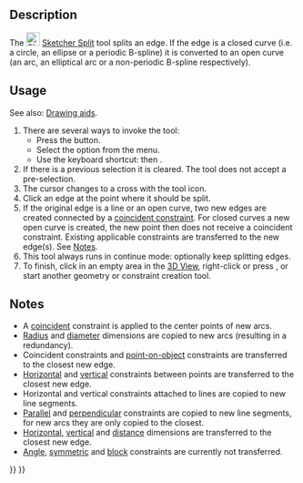 <languages/>
<translate>

<!--T:1-->
{{Docnav
|[[Sketcher_Trimming|Trim Edge]]
|[[Sketcher_Extend|Extend Edge]]
|[[Sketcher_Workbench|Sketcher]]
|IconL=Sketcher_Trimming.svg
|IconR=Sketcher_Extend.svg
|IconC=Workbench_Sketcher.svg
}}

<!--T:2-->
{{GuiCommand
|Name=Sketcher Split
|MenuLocation=Sketch → Sketcher Tools → Split Edge
|Workbenches=[[Sketcher_Workbench|Sketcher]]
|Shortcut={{KEY|G}} {{KEY|Z}}
|Version=0.20
|SeeAlso=[[Sketcher_Trimming|Sketcher Trimming]]
}}

== Description == <!--T:3--> 

<!--T:4-->
The [[Image:Sketcher_Split.svg|24px]] [[Sketcher_Split|Sketcher Split]] tool splits an edge. If the edge is a closed curve (i.e. a circle, an ellipse or a periodic B-spline) it is converted to an open curve (an arc, an elliptical arc or a non-periodic B-spline respectively).

== Usage == <!--T:6-->

<!--T:14-->
See also: [[Sketcher_Workbench#Drawing_aids|Drawing aids]].

<!--T:7-->
# There are several ways to invoke the tool:
#* Press the {{Button|[[Image:Sketcher_Split.svg|16px]] [[Sketcher_Split|Split Edge]]}} button.
#* Select the {{MenuCommand|Sketcher → Sketcher Tools → [[Image:Sketcher_Split.svg|16px]] Split Edge}} option from the menu.
#* Use the keyboard shortcut: {{KEY|G}} then {{KEY|Z}}.
# If there is a previous selection it is cleared. The tool does not accept a pre-selection.
# The cursor changes to a cross with the tool icon.
# Click an edge at the point where it should be split.
# If the original edge is a line or an open curve, two new edges are created connected by a [[Sketcher_ConstrainCoincident|coincident constraint]]. For closed curves a new open curve is created, the new point then does not receive a coincident constraint. Existing applicable constraints are transferred to the new edge(s). See [[#Notes|Notes]].
# This tool always runs in continue mode: optionally keep splitting edges.
# To finish, click in an empty area in the [[3D_View|3D View]], right-click or press {{KEY|Esc}}, or start another geometry or constraint creation tool.

== Notes == <!--T:10--> 

<!--T:11-->
* A [[Sketcher_ConstrainCoincident|coincident]] constraint is applied to the center points of new arcs.
* [[Sketcher_ConstrainRadius|Radius]] and [[Sketcher_ConstrainDiameter|diameter]] dimensions are copied to new arcs (resulting in a redundancy).
* Coincident constraints and [[Sketcher_ConstrainPointOnObject|point-on-object]] constraints are transferred to the closest new edge.
* [[Sketcher_ConstrainHorizontal|Horizontal]] and [[Sketcher_ConstrainVertical|vertical]] constraints between points are transferred to the closest new edge.
* Horizontal and vertical constraints attached to lines are copied to new line segments.
* [[Sketcher_ConstrainParallel|Parallel]] and [[Sketcher_ConstrainPerpendicular|perpendicular]] constraints are copied to new line segments, for new arcs they are only copied to the closest.
* [[Sketcher_ConstrainDistanceX|Horizontal]], [[Sketcher_ConstrainDistanceY|vertical]] and [[Sketcher_ConstrainDistance|distance]] dimensions are transferred to the closest new edge.
* [[Sketcher_ConstrainAngle|Angle]], [[Sketcher_ConstrainSymmetric|symmetric]] and [[Sketcher_ConstrainBlock|block]] constraints are currently not transferred.


<!--T:12-->
{{Docnav
|[[Sketcher_Trimming|Trim Edge]]
|[[Sketcher_Extend|Extend Edge]]
|[[Sketcher_Workbench|Sketcher]]
|IconL=Sketcher_Trimming.svg
|IconR=Sketcher_Extend.svg
|IconC=Workbench_Sketcher.svg
}}

</translate>
{{Sketcher_Tools_navi{{#translation:}}}}
{{Userdocnavi{{#translation:}}}}
